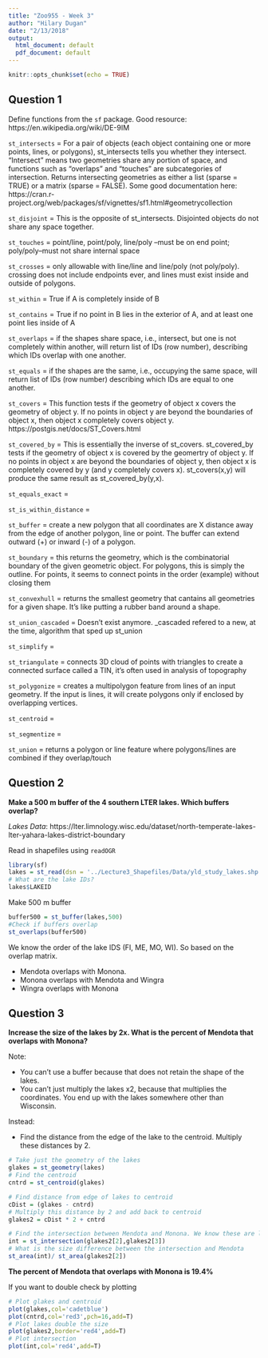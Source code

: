 ```yaml
---
title: "Zoo955 - Week 3"
author: "Hilary Dugan"
date: "2/13/2018"
output:
  html_document: default
  pdf_document: default
---
```


```r
knitr::opts_chunk$set(echo = TRUE)
```

## Question 1
Define functions from the `sf` package. Good resource: https://en.wikipedia.org/wiki/DE-9IM

`st_intersects` =  For a pair of objects (each object containing one or more points, lines, or polygons), st_intersects tells you whether they intersect. "Intersect" means two geometries share any portion of space, and functions such as "overlaps" and "touches" are subcategories of intersection. Returns intersecting geometries as either a list (sparse = TRUE) or a matrix (sparse = FALSE). Some good documentation here: https://cran.r-project.org/web/packages/sf/vignettes/sf1.html#geometrycollection

`st_disjoint` = This is the opposite of st_intersects. Disjointed objects do not share any space together.

`st_touches` = point/line, point/poly, line/poly --must be on end point; poly/poly--must not share internal space

`st_crosses` = only allowable with line/line and line/poly (not poly/poly). crossing does not include endpoints ever, and lines must exist inside and outside of polygons.

`st_within` = True if A is completely inside of B

`st_contains` = True if no point in B lies in the exterior of A, and at least one point lies inside of A

`st_overlaps` = if the shapes share space, i.e., intersect, but one is not completely within another, will return list of IDs (row number), describing which IDs overlap with one another. 

`st_equals` = if the shapes are the same, i.e., occupying the same space, will return list of IDs (row number) describing which IDs are equal to one another.

`st_covers` = This function tests if the geometry of object x covers the geometry of object y. If no points in object y are beyond the boundaries of object x, then object x completely covers object y. https://postgis.net/docs/ST_Covers.html 

`st_covered_by` = This is essentially the inverse of st_covers. st_covered_by tests if the geometry of object x is covered by the geomertry of object y. If no points in object x are beyond the boundaries of object y, then object x is completely covered by y (and y completely covers x). st_covers(x,y) will produce the same result as st_covered_by(y,x).

`st_equals_exact` =

`st_is_within_distance` =

`st_buffer` = create a new polygon that all coordinates are X distance away from the edge of another polygon, line or point. The buffer can extend outward (+) or inward (-) of a polygon.

`st_boundary` = this returns the geometry, which is the combinatorial boundary of the given geometric object. For polygons, this is simply the outline. For points, it seems to connect points in the order (example) without closing them

`st_convexhull` = returns the smallest geometry that cantains all geometries for a given shape. It's like putting a rubber band around a shape.

`st_union_cascaded` = Doesn't exist anymore. _cascaded refered to a new, at the time, algorithm that sped up st_union

`st_simplify` =

`st_triangulate` = connects 3D cloud of points with triangles to create a connected surface called a TIN, it's often used in analysis of topography

`st_polygonize` = creates a multipolygon feature from lines of an input geometry.  If the input is lines, it will create polygons only if enclosed by overlapping vertices.

`st_centroid` =

`st_segmentize` =

`st_union` =  returns a polygon or line feature where polygons/lines are combined if they overlap/touch

## Question 2 
**Make a 500 m buffer of the 4 southern LTER lakes. Which buffers overlap?**

*Lakes Data*:
https://lter.limnology.wisc.edu/dataset/north-temperate-lakes-lter-yahara-lakes-district-boundary

Read in shapefiles using `readOGR`
```r
library(sf)
lakes = st_read(dsn = '../Lecture3_Shapefiles/Data/yld_study_lakes.shp',stringsAsFactors = F)
# What are the lake IDs?
lakes$LAKEID
```

Make 500 m buffer 
```r
buffer500 = st_buffer(lakes,500)
#Check if buffers overlap
st_overlaps(buffer500)
```

We know the order of the lake IDS (FI, ME, MO, WI). So based on the overlap matrix. 

* Mendota overlaps with Monona. 
* Monona overlaps with Mendota and Wingra
* Wingra overlaps with Monona

## Question 3
**Increase the size of the lakes by 2x. What is the percent of Mendota that overlaps with Monona?**

Note: 

* You can't use a buffer because that does not retain the shape of the lakes. 
* You can't just multiply the lakes x2, because that multiplies the coordinates. You end up with the lakes somewhere other than Wisconsin. 

Instead:

* Find the distance from the edge of the lake to the centroid. Multiply these distances by 2. 

```r
# Take just the geometry of the lakes 
glakes = st_geometry(lakes)
# Find the centroid
cntrd = st_centroid(glakes)

# Find distance from edge of lakes to centroid
cDist = (glakes - cntrd) 
# Multiply this distance by 2 and add back to centroid 
glakes2 = cDist * 2 + cntrd

# Find the intersection between Mendota and Monona. We know these are lakes 2 and 3. 
int = st_intersection(glakes2[2],glakes2[3])
# What is the size difference between the intersection and Mendota
st_area(int)/ st_area(glakes2[2])
```
**The percent of Mendota that overlaps with Monona is 19.4%**

If you want to double check by plotting 
```r
# Plot glakes and centroid
plot(glakes,col='cadetblue')
plot(cntrd,col='red3',pch=16,add=T)
# Plot lakes double the size
plot(glakes2,border='red4',add=T)
# Plot intersection 
plot(int,col='red4',add=T)
```